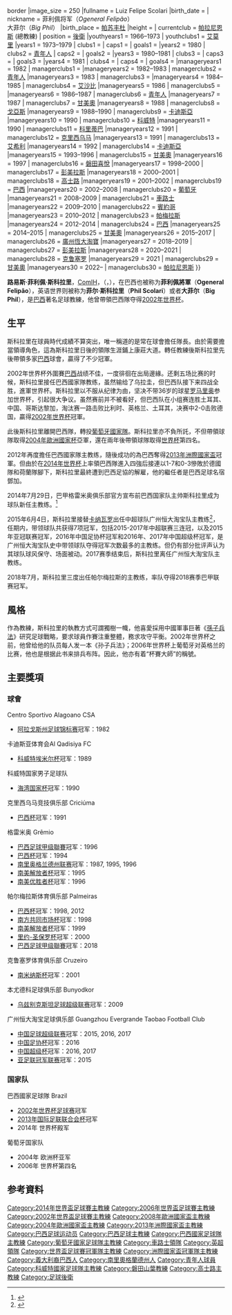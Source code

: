 {{noteTA
|G1=足球|G2=南美球會|G3=EPL
|1=zh-hans:路易斯;zh-hk:雷斯;zh-tw:路易斯;
|2=zh-hans:菲利佩;zh-hk:菲臘比;zh-tw:菲利佩;
|3=zh-hans:斯科拉里; zh-hk:史高拉利; zh-tw:斯科拉里
}}
{{Infobox football biography
|name           = 路易斯·菲利佩·斯科拉里<br>Luiz Felipe Scolari
|image          = Training Brazilian national team before the match against Croatia at the FIFA World Cup 2014-06-11 (2).jpg{{!}}border 
|image_size     = 250
|fullname       = Luiz Felipe Scolari
|birth_date     = {{Birth date and age|1948|11|9|df=y}}
| nickname = 菲利佩将军（''Ogeneral Felipão''）<br />大菲尔（''Big Phil''） 
|birth_place    = {{BRA}}[[帕苏丰杜|帕苏丰杜]]
|height         = {{height|m=1.82}}
| currentclub = [[帕拉尼恩斯體育會|帕拉尼恩斯]] (總教練)
| position = [[後衛_(足球)|後衛]]
|youthyears1    = 1966–1973 | youthclubs1 = [[艾莫里體育會|艾莫里]]
|years1         = 1973–1979 | clubs1 = {{le|Sociedade Esportiva e Recreativa Caxias do Sul||Caxias}} | caps1 =  | goals1 = 
|years2         = 1980       | clubs2 = [[青年人體育會|青年人]]                                       | caps2 =  | goals2 = 
|years3         = 1980–1981 | clubs3 = {{le|Esporte Clube Novo Hamburgo||Novo Hamburgo}}             | caps3 =  | goals3 = 
|years4         = 1981       | clubs4 = {{le|Centro Sportivo Alagoano||CSA}}                          | caps4 =  | goals4 = 
|manageryears1  = 1982       | managerclubs1  = {{le|Centro Sportivo Alagoano||CSA}}
|manageryears2  = 1982–1983 | managerclubs2  = [[青年人體育會|青年人]]
|manageryears3  = 1983       | managerclubs3  = {{le|Grêmio Esportivo Brasil||Brasil (PE)}}
|manageryears4  = 1984–1985 | managerclubs4  = [[利雅得艾沙比足球會|艾沙比]]
|manageryears5  = 1986       | managerclubs5  = {{le|Grêmio Esportivo Brasil||Brasil (PE)}}
|manageryears6  = 1986–1987 | managerclubs6  = [[青年人體育會|青年人]]
|manageryears7  = 1987       | managerclubs7  = [[甘美奧阿雷格里港足球會|甘美奧]]
|manageryears8  = 1988       | managerclubs8  = [[戈亞斯體育會|戈亞斯]]
|manageryears9  = 1988–1990 | managerclubs9  = [[卡迪斯亞體育會|卡迪斯亞]]
|manageryears10 = 1990       | managerclubs10 = [[科威特國家足球隊|科威特]]
|manageryears11 = 1990       | managerclubs11 = [[科里蒂巴足球俱乐部|科里蒂巴]]
|manageryears12 = 1991       | managerclubs12 = [[克里西乌马竞技俱乐部|克里西乌马]]
|manageryears13 = 1991       | managerclubs13 = [[艾希利體育會|艾希利]]
|manageryears14 = 1992       | managerclubs14 = [[卡迪斯亞體育會|卡迪斯亞]]
|manageryears15 = 1993–1996 | managerclubs15 = [[甘美奧阿雷格里港足球會|甘美奧]]
|manageryears16 = 1997       | managerclubs16 = [[磐田喜悅|磐田喜悅]]
|manageryears17 = 1998–2000 | managerclubs17 = [[彭美拉斯|彭美拉斯]]
|manageryears18 = 2000–2001 | managerclubs18 = [[高士路|高士路]]
|manageryears19 = 2001–2002 | managerclubs19 = [[巴西國家足球隊|巴西]]
|manageryears20 = 2002–2008 | managerclubs20 = [[葡萄牙國家足球隊|葡萄牙]]
|manageryears21 = 2008–2009 | managerclubs21 = [[切尔西足球俱乐部|車路士]]
|manageryears22 = 2009–2010 | managerclubs22 = [[賓約哥|賓約哥]]
|manageryears23 = 2010–2012 | managerclubs23 = [[帕爾梅拉斯足球俱樂部|帕梅拉斯]]
|manageryears24 = 2012–2014 | managerclubs24 = [[巴西國家足球隊|巴西]]
|manageryears25 = 2014–2015 | managerclubs25 = [[甘美奧阿雷格里港足球會|甘美奧]]
|manageryears26 = 2015–2017 | managerclubs26 = [[廣州恆大淘寶|廣州恆大淘寶]]
|manageryears27 = 2018–2019 | managerclubs27 = [[彭美拉斯|彭美拉斯]]
|manageryears28 = 2020–2021 | managerclubs28 = [[克鲁塞罗足球俱乐部|克鲁塞罗]]
|manageryears29 = 2021 | managerclubs29 = [[甘美奧阿雷格里港足球會|甘美奧]]
|manageryears30 = 2022– | managerclubs30 = [[帕拉尼恩斯體育會|帕拉尼恩斯]]
}}
{{中文譯名
| english    = Luiz Felipe '''Scolari'''
| putonghua  = 斯科拉里
| taiwan     = 斯科拉里
| cantonese  = 史高拉利
|}}

'''路易斯·菲利佩·斯科拉里'''，[[ComIH|ComIH]]，（{{lang-pt|'''Luiz Felipe Scolari'''}}，{{bd|1948年|11月9日|||S}}），在巴西也被称为'''菲利佩將軍'''（'''Ogeneral Felipão'''），英语世界则被称为'''菲尔·斯科拉里'''（'''Phil Scolari'''）或者'''大菲尔'''（'''Big Phil'''），是[[巴西|巴西]]著名足球教練，他曾帶領巴西隊夺得[[2002年世界盃足球賽|2002年世界杯]]。

== 生平 ==
斯科拉里在球員時代成績不算突出，唯一稱道的是常在球會擔任隊長。由於需要擔當領導角色，這為斯科拉里日後的領隊生涯鋪上康莊大道。轉任教練後斯科拉里先後帶領多家[[巴西|巴西]]球會，贏得了不少冠軍。

2002年世界杯外圍賽[[巴西國家足球隊|巴西]]战绩不佳，一度徘徊在出局邊緣。还剩五场比赛的时候，斯科拉里接任巴西國家隊教练，虽然输给了乌拉圭，但巴西队接下来四战全胜，進軍世界杯。斯科拉里以不服从纪律为由，坚决不带36岁的球星[[罗马里奥|罗马里奥]]参加世界杯，引起很大争议。虽然赛前并不被看好，但巴西队在小组赛连胜土耳其、中国、哥斯达黎加，淘汰赛一路击败比利时、英格兰、土耳其，决赛中2-0击败德国，贏得[[2002年世界杯|2002年世界杯]]冠軍。

此後斯科拉里離開巴西隊，轉投[[葡萄牙國家足球隊|葡萄牙國家隊]]。斯科拉里亦不負所託，不但帶領球隊取得[[2004年歐洲國家杯|2004年歐洲國家杯]]亞軍，還在兩年後帶領球隊取得[[2006年世界杯|世界杯]]第四名。

2012年再度擔任巴西國家隊主教练，隨後成功的為巴西奪得[[2013年洲際國家盃|2013年洲際國家盃]]冠軍。但由於在[[2014年世界杯|2014年世界杯]]上率領巴西隊進入四強后接連以1-7和0-3慘敗於德國隊和荷蘭隊腳下，斯科拉里最終遭到巴西足協的解雇，他的繼任者是巴西足球名宿鄧加。

2014年7月29日，巴甲格雷米奥俱乐部官方宣布前巴西国家队主帅斯科拉里成为球队新任主教练。<ref>{{cite news|url=http://www.98db.com/a/tiyuzixun/guojizuqiu/20140730/6306.html|title=巴甲格雷米奥俱乐部宣布任命斯科拉里为主帅|publisher=98直播网|date=2014-07-30|accessdate=2014-07-30|archive-date=2015-04-27|archive-url=https://web.archive.org/web/20150427143141/http://www.98db.com/a/tiyuzixun/guojizuqiu/20140730/6306.html|dead-url=no}}</ref>

2015年6月4日，斯科拉里接替[[卡纳瓦罗|卡纳瓦罗]]出任中超球队广州恒大淘宝队主教练<ref>{{cite news|url=http://gzevergrandefc.com/news.aspx?ftid=30021|title=关于聘任斯科拉里先生担任广州恒大淘宝足球队主教练的公告|publisher=广州恒大淘宝足球俱乐部|date=2015-06-04|accessdate=2015-06-04|archive-url=https://web.archive.org/web/20150605002147/http://www.gzevergrandefc.com/news.aspx?ftid=30021|archive-date=2015-06-05|dead-url=yes}}</ref>，任期内，带领球队共获得7项冠军，包括2015-2017年中超联赛三连冠，以及2015年亚冠联赛冠军，2016年中国足协杯冠军和2016年、2017年中国超级杯冠军，是广州恒大淘宝队史中带领球队夺得冠军次数最多的主教练。但仍有部分批评声认为其球队球风保守、场面被动。2017赛季结束后，斯科拉里离任广州恒大淘宝队主教练。

2018年7月，斯科拉里三度出任帕尔梅拉斯的主教练，率队夺得2018赛季巴甲联赛冠军。

== 風格 ==
作為教練，斯科拉里的執教方式可謂獨樹一幟，他喜愛採用中國軍事巨著《[[孫子兵法|孫子兵法]]》研究足球戰略，要求球員作賽注重整體，務求攻守平衡。2002年世界杯之前，他曾给他的队员每人发一本《孙子兵法》；2006年世界杯上葡萄牙对英格兰的比赛，他也是根据此书来排兵布阵。因此，他亦有着“杯賽大師”的稱號。

== 主要獎項 ==
=== 球會 ===
;Centro Sportivo Alagoano CSA
*[[阿拉戈斯州足球锦标赛|阿拉戈斯州足球锦标赛]]冠军：1982
;卡迪斯亚体育会Al Qadisiya FC
*[[科威特埃米尔杯|科威特埃米尔杯]]冠军：1989
;科威特国家男子足球队
*[[海湾国家杯|海湾国家杯]]冠军：1990
;克里西乌马竞技俱乐部 Criciúma
*[[巴西杯|巴西杯]]冠军：1991
;格雷米奥 Grêmio
*[[巴西足球甲级聯賽|巴西足球甲级聯賽]]冠军：1996
*[[巴西杯|巴西杯]]冠军：1994
*[[南里奥格兰德州联赛|南里奥格兰德州联赛]]冠军：1987, 1995, 1996
*[[南美解放者杯|南美解放者杯]]冠军：1995
*[[南美优胜者杯|南美优胜者杯]]冠军：1996
;帕尔梅拉斯体育俱乐部 Palmeiras
*[[巴西杯|巴西杯]]冠军：1998, 2012
*[[南方共同市场杯|南方共同市场杯]]冠军：1998
*[[南美解放者杯|南美解放者杯]]冠军：1999
*[[里约-圣保罗杯|里约-圣保罗杯]]冠军：2000
*[[巴西足球甲级聯賽|巴西足球甲级聯賽]]冠军：2018
;克鲁塞罗体育俱乐部 Cruzeiro
*[[南米纳斯杯|南米纳斯杯]]冠军：2001
;本尤德科足球俱乐部 Bunyodkor
*[[乌兹别克斯坦足球超级联赛|乌兹别克斯坦足球超级联赛]]冠军：2009
;广州恒大淘宝足球俱乐部 Guangzhou Evergrande Taobao Football Club
*[[中国足球超级联赛|中国足球超级联赛]]冠军：2015, 2016, 2017
*[[中国足协杯|中国足协杯]]冠军：2016
*[[中国超级杯|中国超级杯]]冠军：2016, 2017
*[[亚足联冠军联赛|亚足联冠军联赛]]冠军：2015

=== 国家队 ===
;巴西國家足球隊 Brazil
* [[2002年世界杯足球赛|2002年世界杯足球赛]]冠军
* [[2013年国际足联联合会杯|2013年国际足联联合会杯]]冠军
* 2014年 世界杯殿军

;葡萄牙国家队
* 2004年 欧洲杯亚军
* 2006年 世界杯第四名

== 参考資料 ==
{{reflist}}

{{2002年世界盃足球賽巴西參賽名單}}
{{2004年欧洲足球锦标赛葡萄牙参赛名单}}
{{2006年世界杯足球赛葡萄牙参赛名单}}
{{2008年欧洲足球锦标赛葡萄牙参赛名单}}
{{2013年聯合會盃足球賽巴西參賽名單}}
{{2014年世界盃足球賽巴西參賽名單}}
{{車路士領隊}}
{{广州足球队主教练}}
{{历届中国足球顶级联赛最佳教练}}
{{2015年中超分类名单广州恒大}}
{{2016年中超分类名单广州恒大}}
{{2017年中超分类名单广州恒大}}

{{Authority control}}
{{DEFAULTSORT:Scolari, Luiz Felipe}}
[[Category:2014年世界盃足球賽主教練|Category:2014年世界盃足球賽主教練]]
[[Category:2006年世界盃足球賽主教練|Category:2006年世界盃足球賽主教練]]
[[Category:2002年世界盃足球賽主教練|Category:2002年世界盃足球賽主教練]]
[[Category:2008年歐洲國家盃主教練|Category:2008年歐洲國家盃主教練]]
[[Category:2004年歐洲國家盃主教練|Category:2004年歐洲國家盃主教練]]
[[Category:2013年洲際國家盃主教練|Category:2013年洲際國家盃主教練]]
[[Category:巴西足球运动员|Category:巴西足球运动员]]
[[Category:巴西足球主教練|Category:巴西足球主教練]]
[[Category:巴西國家足球隊主教練|Category:巴西國家足球隊主教練]]
[[Category:葡萄牙國家足球隊主教練|Category:葡萄牙國家足球隊主教練]]
[[Category:車路士領隊|Category:車路士領隊]]
[[Category:英超領隊|Category:英超領隊]]
[[Category:世界盃足球賽冠軍隊主教練|Category:世界盃足球賽冠軍隊主教練]]
[[Category:洲際國家盃冠軍隊主教練|Category:洲際國家盃冠軍隊主教練]]
[[Category:義大利裔巴西人|Category:義大利裔巴西人]]
[[Category:南里奧格蘭德州人|Category:南里奧格蘭德州人]]
[[Category:青年人球員|Category:青年人球員]]
[[Category:科威特國家足球隊主教練|Category:科威特國家足球隊主教練]]
[[Category:磐田山葉教練|Category:磐田山葉教練]]
[[Category:高士路主教練|Category:高士路主教練]]
[[Category:足球後衛|Category:足球後衛]]